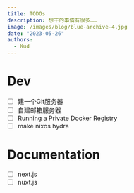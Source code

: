 ```yaml
---
title: TODOs
description: 想干的事情有很多……
image: /images/blog/blue-archive-4.jpg
date: "2023-05-26"
authors:
  - Kud
---
```


# Dev
- [ ] 建一个Git服务器
- [ ] 自建邮箱服务器
- [ ] Running a Private Docker Registry
- [ ] make nixos hydra

# Documentation
- [ ] next.js
- [ ] nuxt.js
